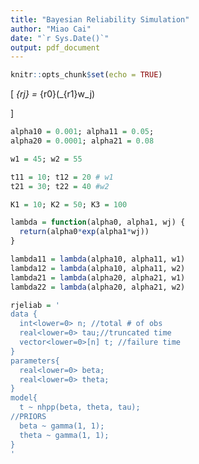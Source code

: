```yaml
---
title: "Bayesian Reliability Simulation"
author: "Miao Cai"
date: "`r Sys.Date()`"
output: pdf_document
---
```


```r
knitr::opts_chunk$set(echo = TRUE)
```


\[
\lambda_{rj} = \alpha_{r0}\exp(\alpha_{r1}w_j) 

\]


```r
alpha10 = 0.001; alpha11 = 0.05; 
alpha20 = 0.0001; alpha21 = 0.08

w1 = 45; w2 = 55

t11 = 10; t12 = 20 # w1
t21 = 30; t22 = 40 #w2

K1 = 10; K2 = 50; K3 = 100

lambda = function(alpha0, alpha1, wj) {
  return(alpha0*exp(alpha1*wj))
}

lambda11 = lambda(alpha10, alpha11, w1)
lambda12 = lambda(alpha10, alpha11, w2)
lambda21 = lambda(alpha20, alpha21, w1)
lambda22 = lambda(alpha20, alpha21, w2)


```


```r
rjeliab = '
data {
  int<lower=0> n; //total # of obs
  real<lower=0> tau;//truncated time
  vector<lower=0>[n] t; //failure time
}
parameters{
  real<lower=0> beta;
  real<lower=0> theta;
}
model{
  t ~ nhpp(beta, theta, tau);
//PRIORS
  beta ~ gamma(1, 1);
  theta ~ gamma(1, 1);
}
'
```

